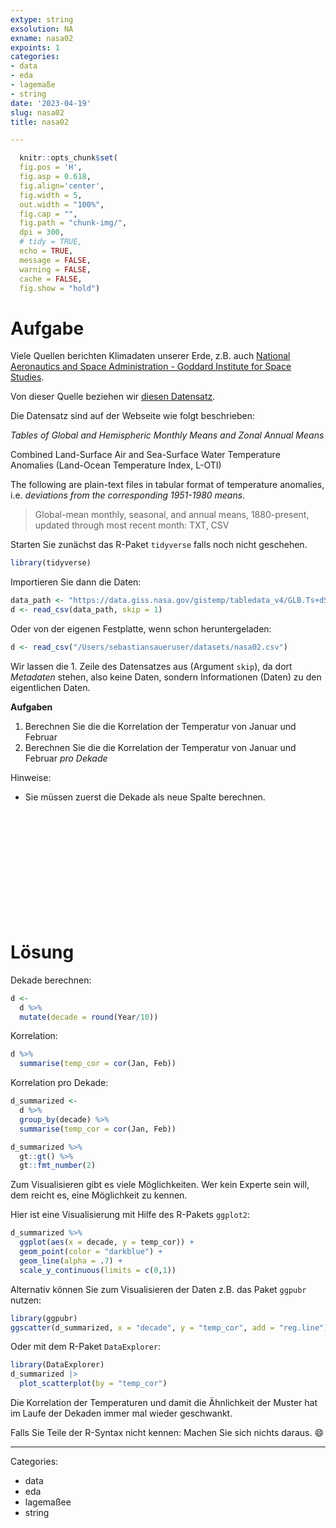 ```yaml
---
extype: string
exsolution: NA
exname: nasa02
expoints: 1
categories:
- data
- eda
- lagemaße
- string
date: '2023-04-19'
slug: nasa02
title: nasa02

---
```




```r
  knitr::opts_chunk$set(
  fig.pos = 'H',
  fig.asp = 0.618,
  fig.align='center',
  fig.width = 5,
  out.width = "100%",
  fig.cap = "", 
  fig.path = "chunk-img/",
  dpi = 300,
  # tidy = TRUE,
  echo = TRUE,
  message = FALSE,
  warning = FALSE,
  cache = FALSE,
  fig.show = "hold")
```




# Aufgabe


Viele Quellen berichten Klimadaten unserer Erde, z.B. auch [National Aeronautics and Space Administration - Goddard Institute for Space Studies](https://data.giss.nasa.gov/gistemp/).

Von dieser Quelle beziehen wir [diesen Datensatz](https://data.giss.nasa.gov/gistemp/tabledata_v4/GLB.Ts+dSST.csv).


Die Datensatz sind auf der Webseite wie folgt beschrieben:


*Tables of Global and Hemispheric Monthly Means and Zonal Annual Means*

Combined Land-Surface Air and Sea-Surface Water Temperature Anomalies (Land-Ocean Temperature Index, L-OTI)

The following are plain-text files in tabular format of temperature anomalies, i.e. *deviations from the corresponding 1951-1980 means*.


>   Global-mean monthly, seasonal, and annual means, 1880-present, updated through most recent month: TXT, CSV

Starten Sie zunächst das R-Paket `tidyverse` falls noch nicht geschehen.

```r
library(tidyverse)
```


Importieren Sie dann die Daten:

```r
data_path <- "https://data.giss.nasa.gov/gistemp/tabledata_v4/GLB.Ts+dSST.csv"
d <- read_csv(data_path, skip = 1)
```

Oder von der eigenen Festplatte, wenn schon heruntergeladen:

```r
d <- read_csv("/Users/sebastiansaueruser/datasets/nasa02.csv")
```


Wir lassen die 1. Zeile des Datensatzes aus (Argument `skip`), da dort *Metadaten* stehen,
also keine Daten, sondern Informationen (Daten) zu den eigentlichen Daten.


**Aufgaben**


1. Berechnen Sie die die Korrelation der Temperatur von Januar und Februar 
1. Berechnen Sie die die Korrelation der Temperatur von Januar und Februar *pro Dekade*



Hinweise:

- Sie müssen zuerst die Dekade als neue Spalte berechnen.










</br>
</br>
</br>
</br>
</br>
</br>
</br>
</br>
</br>
</br>

# Lösung

Dekade berechnen:


```r
d <-
  d %>% 
  mutate(decade = round(Year/10))
```


Korrelation:

```r
d %>% 
  summarise(temp_cor = cor(Jan, Feb))
```




Korrelation pro Dekade:


```r
d_summarized <- 
  d %>% 
  group_by(decade) %>% 
  summarise(temp_cor = cor(Jan, Feb))
```

```r
d_summarized %>% 
  gt::gt() %>% 
  gt::fmt_number(2)
```

Zum Visualisieren gibt es viele Möglichkeiten. Wer kein Experte sein will, dem reicht es, eine Möglichkeit zu kennen.

Hier ist eine Visualisierung mit Hilfe des R-Pakets `ggplot2`:

```r
d_summarized %>% 
  ggplot(aes(x = decade, y = temp_cor)) +
  geom_point(color = "darkblue") +
  geom_line(alpha = .7) +
  scale_y_continuous(limits = c(0,1))
```



Alternativ können Sie zum Visualisieren der Daten z.B. das Paket `ggpubr` nutzen:

```r
library(ggpubr)
ggscatter(d_summarized, x = "decade", y = "temp_cor", add = "reg.line")
```


Oder mit dem R-Paket `DataExplorer`:

```r
library(DataExplorer)
d_summarized |> 
  plot_scatterplot(by = "temp_cor")
```



Die Korrelation der Temperaturen
und damit die Ähnlichkeit der Muster 
hat im Laufe der Dekaden immer mal wieder geschwankt.

Falls Sie Teile der R-Syntax nicht kennen: Machen Sie sich nichts daraus.  😄







---

Categories: 

- data
- eda
- lagemaßee
- string

